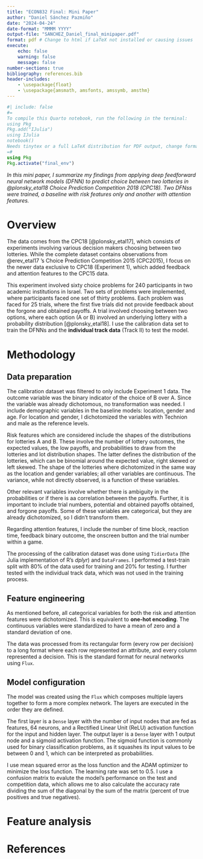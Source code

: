 ```yaml
---
title: "ECON832 Final: Mini Paper"
author: "Daniel Sánchez Pazmiño"
date: "2024-04-24"
date-format: "MMMM YYYY"
output-file: "SANCHEZ_Daniel_final_minipaper.pdf"
format: pdf # Change to html if LaTeX not installed or causing issues
execute:
    echo: false
    warning: false
    message: false
number-sections: true
bibliography: references.bib
header-includes:
    - \usepackage{float}
    - \usepackage{amsmath, amsfonts, amssymb, amsthm}
---
```


```julia
#| include: false
#=
To compile this Quarto notebook, run the following in the terminal:
using Pkg
Pkg.add("IJulia")
using IJulia
notebook()
Needs tinytex or a full LaTeX distribution for PDF output, change format to html or docx if not available
=#
using Pkg
Pkg.activate("final_env")
```

*In this mini paper, I summarize my findings from applying deep feedforward neural network models (DFNN) to predict choice between two lotteries in @plonsky_etal18 Choice Prediction Competition 2018 (CPC18). Two DFNss were trained, a baseline with risk features only and another with attention features.* 

# Overview 

The data comes from the CPC18 [@plonsky_etal17], which consists of experiments involving various decision makers choosing between two lotteries. While the complete dataset contains observations from @erev_etal17 's Choice Prediction Competition 2015 (CPC2015), I focus on the newer data exclusive to CPC18 (Experiment 1), which added feedback and attention features to the CPC15 data. 

This experiment involved sixty choice problems for 240 participants in two academic institutions in Israel. Two sets of problems were implemented, where participants faced one set of thirty problems. Each problem was faced for 25 trials, where the first five trials did not provide feedback about the forgone and obtained payoffs. A trial involved choosing between two options, where each option (A or B) involved an underlying lottery with a probability distribution [@plonsky_etal18]. I use the calibration data set to train the DFNNs and the **individual track data** (Track II) to test the model.

# Methodology

## Data preparation

The calibration dataset was filtered to only include Experiment 1 data. The outcome variable was the binary indicator of the choice of B over A. Since the variable was already dichotomous, no transformation was needed. I include demographic variables in the baseline models: location, gender and age. For location and gender, I dichotomized the variables with Technion and male as the reference levels. 

Risk features which are considered include the shapes of the distributions for lotteries A and B. These involve the number of lottery outcomes, the expected values, the low payoffs, and probabilities to draw from the lotteries and lot distribution shapes. The latter defines the distribution of the lotteries, which can be binomial around the expected value, right skewed or left skewed. The shape of the lotteries where dichotomized in the same way as the location and gender variables; all other variables are continuous. The variance, while not directly observed, is a function of these variables.

Other relevant variables involve whether there is ambiguity in the probabilities or if there is aa correlation between the payoffs. Further, it is important to include trial numbers, potential and obtained payoffs obtained, and forgone payoffs. Some of these variables are categorical, but they are already dichotomized, so I didn't transform them.

Regarding attention features, I include the number of time block, reaction time, feedback binary outcome, the onscreen button and the trial number within a game. 

The processing of the calibration dataset was done using `TidierData` (the Julia implementation of R's *dplyr*) and `DataFrames`. I performed a test-train split with 80% of the data used for training and 20% for testing. I further tested with the individual track data, which was not used in the training process.

## Feature engineering

As mentioned before, all categorical variables for both the risk and attention features were dichotomized. This is equivalent to **one-hot encoding**. The continuous variables were standardized to have a mean of zero and a standard deviation of one.

The data was processed from its rectangular form (every row per decision) to a long format where each row represented an attribute, and every column represented a decision. This is the standard format for neural networks using `Flux`. 

## Model configuration

The model was created using the `Flux` which composes multiple layers together to form a more complex network. The layers are executed in the order they are defined.

The first layer is a `Dense` layer with the number of input nodes that are fed as features, 64 neurons, and a Rectified Linear Unit (ReLU) activation function for the input and hidden layer. The output layer is a `Dense` layer with 1 output node and a sigmoid activation function. The sigmoid function is commonly used for binary classification problems, as it squashes its input values to be between 0 and 1, which can be interpreted as probabilities.

I use mean squared error as the loss function and the ADAM optimizer to minimize the loss function. The learning rate was set to 0.5. I use a confusion matrix to evalute the model's performance on the test and competition data, which allows me to also calculate the accuracy rate dividing the sum of the diagonal by the sum of the matrix (percent of true positives and true negatives).

# Feature analysis

# References {.unnumbered}

:::{.refs}

:::